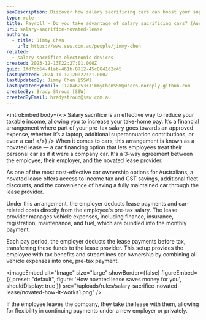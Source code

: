 ```yaml
---
seoDescription: Discover how salary sacrificing cars can boost your superannuation and reduce tax liabilities with our expert insights.
type: rule
title: Payroll - Do you take advantage of salary sacrificing cars? (Aussie only)
uri: salary-sacrifice-novated-lease
authors:
  - title: Jimmy Chen
    url: https://www.ssw.com.au/people/jimmy-chen
related:
  - salary-sacrifice-electronic-devices
created: 2023-12-13T22:27:01.000Z
guid: 1fd7db64-41ab-461b-8712-45c884162c45
lastUpdated: 2024-11-12T20:22:21.000Z
lastUpdatedBy: Jimmy Chen [SSW]
lastUpdatedByEmail: 112846253+JimmyChenSSW@users.noreply.github.com
createdBy: Brady Stroud [SSW]
createdByEmail: bradystroud@ssw.com.au
---
```


<introEmbed
  body={<>
Salary sacrifice is an effective way to reduce your taxable income, allowing you to increase your take-home pay. It’s a financial arrangement where part of your pre-tax salary goes towards an approved expense, whether it’s a laptop, additional superannuation contributions, or even a car!
  </>}
/>
When it comes to cars, this arrangement is known as a novated lease — a car financing option that lets employees treat their personal car as if it were a company car. It's a 3-way agreement between the employee, their employer, and the novated lease provider.

As one of the most cost-effective car ownership options for Australians, a novated lease offers access to income tax and GST savings, additional fleet discounts, and the convenience of having a fully maintained car through the lease provider.

Under this arrangement, the employer deducts lease payments and car-related costs directly from the employee's pre-tax salary. The lease provider manages vehicle expenses, including finance, insurance, registration, maintenance, and fuel, which are bundled into the monthly payment.

Each pay period, the employer deducts the lease payments before tax, transferring these funds to the lease provider. This setup provides the employee with tax benefits and streamlines car ownership by combining all vehicle expenses into one, pre-tax payment.


<imageEmbed
  alt="Image"
  size="large"
  showBorder={false}
  figureEmbed={{
    preset: "default",
    figure: 'How novated lease saves money for you',
    shouldDisplay: true
  }}
  src="/uploads/rules/salary-sacrifice-novated-lease/novated-how-it-works1.png"
/>

If the employee leaves the company, they take the lease with them, allowing for flexibility in continuing payments under a new employer or privately.
